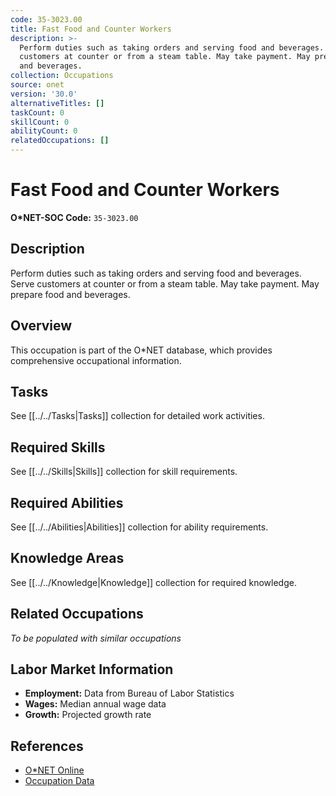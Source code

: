 ```yaml
---
code: 35-3023.00
title: Fast Food and Counter Workers
description: >-
  Perform duties such as taking orders and serving food and beverages. Serve
  customers at counter or from a steam table. May take payment. May prepare food
  and beverages.
collection: Occupations
source: onet
version: '30.0'
alternativeTitles: []
taskCount: 0
skillCount: 0
abilityCount: 0
relatedOccupations: []
---
```

# Fast Food and Counter Workers

**O*NET-SOC Code:** `35-3023.00`

## Description

Perform duties such as taking orders and serving food and beverages. Serve customers at counter or from a steam table. May take payment. May prepare food and beverages.

## Overview

This occupation is part of the O*NET database, which provides comprehensive occupational information.

## Tasks

See [[../../Tasks|Tasks]] collection for detailed work activities.

## Required Skills

See [[../../Skills|Skills]] collection for skill requirements.

## Required Abilities

See [[../../Abilities|Abilities]] collection for ability requirements.

## Knowledge Areas

See [[../../Knowledge|Knowledge]] collection for required knowledge.

## Related Occupations

*To be populated with similar occupations*

## Labor Market Information

- **Employment:** Data from Bureau of Labor Statistics
- **Wages:** Median annual wage data
- **Growth:** Projected growth rate

## References

- [O*NET Online](https://www.onetonline.org/link/summary/35-3023.00)
- [Occupation Data](https://www.onetcenter.org/)

